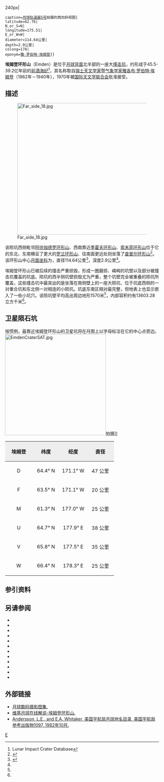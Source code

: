 {{lunar crater data|
 image=Emden crater 5053 med.jpg{{!}}240px|
 caption=[[月球轨道器5号|月球轨道器5号]]拍摄的西向斜视图|
 latitude=62.76|
 N_or_S=N|
 longitude=175.51|
 E_or_W=W|
 diameter=114.64公里|
 depth=2.9公里|
 colong=178|
 eponym=[[罗伯特·埃姆登|雅·罗伯特·埃姆登]]}}

'''埃姆登环形山'''（Emden）是位于[[月球背面|月球背面]]北半部的一座大[[撞击坑|撞击坑]]，约形成于45.5-39.2亿年前的[[前酒海纪|前酒海纪]]<ref name=LICD>Lunar Impact Crater Database</ref>，其名称取自[[瑞士|瑞士]][[天文学家|天文学家]]暨[[气象学|气象学家]][[罗伯特·埃姆登|雅各布·罗伯特·埃姆登]]（1862年－1940年），1970年被[[国际天文学联合会|国际天文学联合会]]批准接受。

==描述== 
[[Image:Far_side_18.jpg|430px]]

该陨坑西侧毗邻[[阿伏伽德罗环形山|阿伏伽德罗环形山]]、西南靠近[[季霍夫环形山|季霍夫环形山]]、[[索末菲环形山|索末菲环形山]]位于它的东北、东南横亘了更大的[[罗兰环形山|罗兰环形山]]、往南面更远处则坐落了[[查普尔环形山|查普尔环形山]]<ref>{{Cite web |url=http://planetarynames.wr.usgs.gov/images/Lunar/lac_18_wac.pdf |title=Crater Emden on the map LAC-18. |accessdate=2016-11-22 |archive-date=2016-12-13 |archive-url=https://web.archive.org/web/20161213005427/https://planetarynames.wr.usgs.gov/images/Lunar/lac_18_wac.pdf |dead-url=no }}</ref>。该环形山中心[[月面坐标|月面坐标]]为{{Coord|62.76|N|175.51|W|globe:Moon|nogoogle=1|noosm=1}}，直径114.64公里<ref name="IAU">{{Cite web |url=http://planetarynames.wr.usgs.gov/Feature/1789 |title=Directory of the International Astronomical Union |access-date=2016-11-22 |archive-date=2019-11-23 |archive-url=https://web.archive.org/web/20191123174703/https://planetarynames.wr.usgs.gov/Feature/1789 |dead-url=no }}</ref>，深度2.9公里<ref name="LICD"/>。

埃姆登环形山已被后续的撞击严重损毁，形成一圈磨损、嶙峋的坑壁以及部分被撞击坑覆盖的坑底。陨坑的西半侧坑壁损毁尤为严重，整个坑壁完全被重叠的陨坑所覆盖，这些撞击坑中最突出的是坐落在南侧壁上的一座大陨坑、位于坑底西侧的一对重合坑和东北侧一对相连的小陨坑。坑底东南区相对最完整，但地表上也显示嵌入了一些小坑穴。该陨坑壁平均高出周边地形1570米<ref name="LICD"/>，内部容积约有13603.28立方千米<ref name="LICD"/>。

==卫星陨石坑==
按惯例，最靠近埃姆登环形山的卫星坑将在月图上以字母标注在它的中心点旁边。
[[Image:EmdenCraterSAT.jpg|330px]]拍摄]]

{| class="wikitable"
!width="25%" style="background:#eeeeee;" |埃姆登 
!width="25%" style="background:#eeeeee;" |纬度
!width="25%" style="background:#eeeeee;" |经度
!width="25%" style="background:#eeeeee;" |直径
|-
|align="center"|D
|align="center"|64.4° N
|align="center"|171.1° W
|align="center"|47 公里
|-
|align="center"|F
|align="center"|63.5° N
|align="center"|171.1° W
|align="center"|20 公里
|-
|align="center"|M
|align="center"|61.3° N
|align="center"|177.0° W
|align="center"|25 公里
|-
|align="center"|U
|align="center"|64.7° N
|align="center"|177.9° E
|align="center"|38 公里
|-
|align="center"|V
|align="center"|65.8° N
|align="center"|177.5° E
|align="center"|35 公里
|-
|align="center"|W
|align="center"|66.4° N
|align="center"|178.3° E
|align="center"|25 公里
|}{{clear}}

==参引资料==
{{Reflist}}

==另请参阅==
* {{cite book
  | last1 = Andersson
  | first1 = L. E.
  | last2 = Whitaker
  | first2 = E. A.
  | authorlink2 = Ewen Whitaker
  | date = 1982
  | title = [[NASA|NASA]] Catalogue of Lunar Nomenclature
  | publisher = NASA RP-1097
  | ref = harv
  }}
* {{cite web
  | last = Blue
  | first = Jennifer
  | date = July 25, 2007
  | title = Gazetteer of Planetary Nomenclature
  | publisher = [[United_States_Geological_Survey|USGS]]
  | url = http://planetarynames.wr.usgs.gov/
  | accessdate = 2007-08-05
  | ref = harv
  | archive-date = 2012-04-08
  | archive-url = https://www.webcitation.org/66mXDr4G9?url=http://planetarynames.wr.usgs.gov/
  | dead-url = no
  }}
* {{cite book
  | last1 = Bussey
  | first1 = B.
  | authorlink1 = Ben Bussey
  | last2 = Spudis
  | first2 = P.
  | authorlink2 = Paul Spudis
  | date = 2004
  | title = The Clementine Atlas of the Moon
  | publisher = Cambridge University Press
  | location = New York
  | isbn = 978-0-521-81528-4
  | ref = harv
  }}
* {{cite book
  | last1 = Cocks
  | first1 = Elijah E.
  | last2 = Cocks
  | first2 = Josiah C.
  | date = 1995
  | title = Who's Who on the Moon: A Biographical Dictionary of Lunar Nomenclature
  | url = https://archive.org/details/isbn_9780936389271
  | publisher = Tudor Publishers
  | isbn = 978-0-936389-27-1
  | ref = harv
  }}
* {{cite web
  | last = McDowell
  | first = Jonathan
  | date = July 15, 2007
  | url = http://host.planet4589.org/astro/lunar/
  | title = Lunar Nomenclature
  | publisher = Jonathan's Space Report
  | accessdate = 2007-10-24
  | ref = harv
  | archive-date = 2012-05-26
  | archive-url = https://www.webcitation.org/67wcYNfK3?url=http://host.planet4589.org/astro/lunar/
  | dead-url = no
  }}
* {{cite journal| last1 = Menzel| first1 = D. H.| last2 = Minnaert| first2 = M.| last3 = Levin| first3 = B.| last4 = Dollfus| first4 = A.| last5 = Bell| first5 = B.| title = Report on Lunar Nomenclature by the Working Group of Commission 17 of the IAU| doi = 10.1007/BF00171763| journal = Space Science Reviews| volume = 12| issue = 2| pages = 136–186| date = 1971| bibcode = 1971SSRv...12..136M| ref = harv}}
* {{cite book
  | first = Patrick
  | last = Moore
  | authorlink = Patrick Moore
  | date = 2001
  | title = On the Moon
  | url = https://archive.org/details/patrickmooreonmo00patr
  | publisher = Sterling Publishing Co.
  | isbn = 978-0-304-35469-6
  | ref = harv
  }}
* {{cite book
  | first = Fred W.
  | last = Price
  | date = 1988
  | title = The Moon Observer's Handbook
  | publisher = Cambridge University Press
  | isbn = 978-0-521-33500-3
  | ref = harv
  }}
* {{cite book
  | last = Rükl
  | first = Antonín
  | authorlink = Antonín Rükl
  | date = 1990
  | title = Atlas of the Moon
  | publisher = Kalmbach Books
  | isbn = 978-0-913135-17-4
  | ref = harv
  }}
* {{cite book
  | last = Webb
  | first = Rev. T. W.
  | authorlink = Thomas William Webb
  | date = 1962
  | title = Celestial Objects for Common Telescopes
  | url = https://archive.org/details/celestialobjects00webb
  | edition = 6th revised
  | publisher = Dover
  | isbn = 978-0-486-20917-3
  | ref = harv
  }}
* {{cite book
  | first = Ewen A.
  | last = Whitaker
  | authorlink = Ewen Whitaker
  | date = 1999
  | title = Mapping and Naming the Moon
  | publisher = Cambridge University Press
  | isbn = 978-0-521-62248-6
  | ref = harv
  }}
* {{cite book
  | first = Peter T.
  | last = Wlasuk
  | date = 2000
  | title = Observing the Moon
  | publisher = Springer
  | isbn = 978-1-85233-193-1
  | ref = harv
 }}
{{refend}}

==外部链接==
*[http://www.lpi.usra.edu/resources/lunar_orbiter/bin/srch_nam.shtml?Emden%7C0 月球数码摄影图集.] {{Wayback|url=http://www.lpi.usra.edu/resources/lunar_orbiter/bin/srch_nam.shtml?Emden%7C0 |date=20201127015722 }}
*[http://the-moon.wikispaces.com/Emden 维基月球在线解说-埃姆登环形山.] {{Wayback|url=http://the-moon.wikispaces.com/Emden |date=20180530153502 }}
* [http://planet4589.org/astro/lunar/RP-1097.pdf Andersson, L.E., and E.A. Whitaker, 美国宇航局月球地名目录, 美国宇航局参考出版物1097, 1982年10月.]{{Wayback|url=http://planet4589.org/astro/lunar/RP-1097.pdf |date=20141006125838 }}

[[Category:月球环形山|E]]
{{月球環形山 (C-F)}}